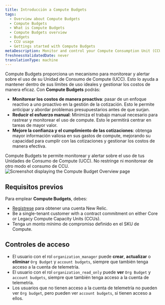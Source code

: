 ```yaml
---
title: Introducción a Compute Budgets
tags:
  - Overview about Compute Budgets
  - Compute Budgets
  - What is Compute Budgets
  - Compute Budgets overview
  - Budgets
  - CCU usage
  - Gettings started with Compute Budgets
metaDescription: Monitor and control your Compute Consumption Unit (CCU) usage with New Relic's Compute Budgets feature.
freshnessValidatedDate: never
translationType: machine
---
```


Compute Budgets proporciona un mecanismo para monitorear y alertar sobre el uso de su Unidad de Consumo de Compute (UCC). Esto lo ayuda a mantener dentro de sus límites de uso ideales y gestionar los costos de manera eficaz. Con **Compute Budgets** podrás:

* **Monitorear los costos de manera proactiva**: pasar de un enfoque reactivo a uno proactivo en la gestión de la cotización. Esto le permite anticipar y abordar problemas presupuestarios antes de que surjan.
* **Reducir el esfuerzo manual**: Minimiza el trabajo manual necesario para rastrear y monitorear el uso de compute. Esto le permitirá centrar en tareas de mayor valor.
* **Mejore la confianza y el cumplimiento de las cotizaciones**: obtenga mayor información valiosa en sus gastos de compute, mejorando su capacidad para cumplir con las cotizaciones y gestionar los costos de manera efectiva.

<Callout variant="important">
  Compute Budgets te permite monitorear y alertar sobre el uso de tus Unidades de Consumo de Compute (UCC). No restringe ni monitorear de otro modo el consumo de CCU.
</Callout>

<img title="Screenshot displaying the Compute Budget Overview page" alt="Screenshot displaying the Compute Budget Overview page" src="/images/compute-budget-overview.webp" />

## Requisitos previos

Para emplear **Compute Budgets**, debes:

* [Regístrese](https://newrelic.com/signup/) para obtener una cuenta New Relic.
* Be a single-tenant customer with a contract commitment on either Core or Legacy Compute Capacity Units (CCUs).
* Tenga un monto mínimo de compromiso definido en el SKU de Compute.

## Controles de acceso

* El usuario con el rol `organization_manager` puede **crear**, **actualizar** o **eliminar** `Org Budget` y `account budgets`, siempre que también tenga acceso a la cuenta de telemetría.
* El usuario con el rol `organization_read_only` puede **ver** `Org Budget` y `account budgets`, siempre que también tenga acceso a la cuenta de telemetría.
* Los usuarios que no tienen acceso a la cuenta de telemetría no pueden ver `Org budget`, pero pueden ver `account budgets`, si tienen acceso a ellos.